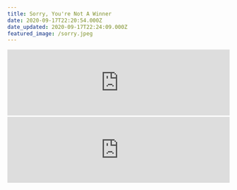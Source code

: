 ```yaml
---
title: Sorry, You're Not A Winner
date: 2020-09-17T22:20:54.000Z
date_updated: 2020-09-17T22:24:09.000Z
featured_image: /sorry.jpeg
---
```


<iframe
  width="100%"
  class="full-bleed aspect-video"
  src="https://www.youtube.com/embed/PLTGq07anVk"
  title="YouTube video player"
  frameborder="0"
  allow="accelerometer; autoplay; clipboard-write; encrypted-media; gyroscope; picture-in-picture"
  allowfullscreen
></iframe>﻿

<iframe
  width="100%"
  class="full-bleed aspect-video"
  src="https://www.youtube.com/embed/TT1z7mtvUZM"
  title="YouTube video player"
  frameborder="0"
  allow="accelerometer; autoplay; clipboard-write; encrypted-media; gyroscope; picture-in-picture"
  allowfullscreen
></iframe>
